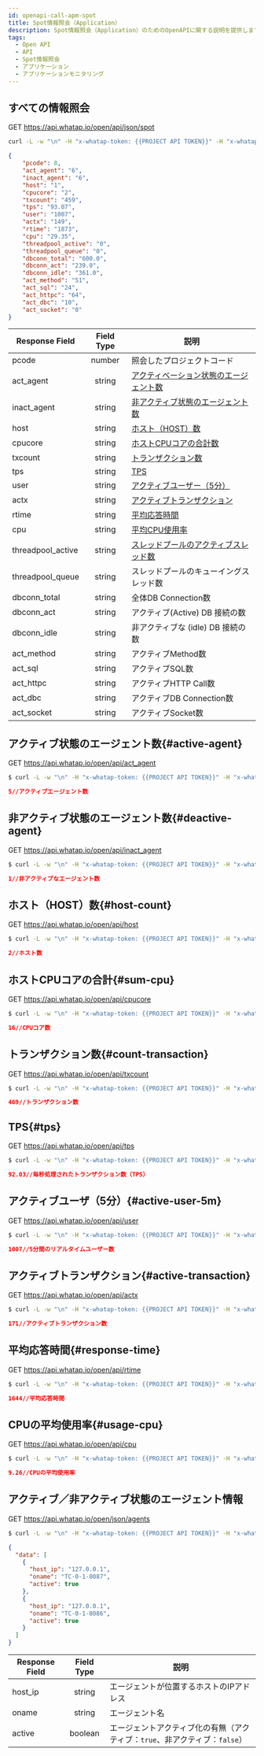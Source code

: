 ```yaml
---
id: openapi-call-apm-spot
title: Spot情報照会（Application）
description: Spot情報照会（Application）のためのOpenAPIに関する説明を提供します。
tags:
  - Open API
  - API
  - Spot情報照会
  - アプリケーション
  - アプリケーションモニタリング
---
```


## すべての情報照会

<span class='apitype'>GET</span> https://api.whatap.io/open/api/json/spot

```bash title='command'
curl -L -w "\n" -H "x-whatap-token: {{PROJECT API TOKEN}}" -H "x-whatap-pcode: {{projectCode}}" "https://api.whatap.io/open/api/json/spot"
```

```json title='response'
{
    "pcode": 8,
    "act_agent": "6",
    "inact_agent": "6",
    "host": "1",
    "cpucore": "2",
    "txcount": "459",
    "tps": "93.07",
    "user": "1007",
    "actx": "149",
    "rtime": "1873",
    "cpu": "29.35",
    "threadpool_active": "0",
    "threadpool_queue": "0",
    "dbconn_total": "600.0",
    "dbconn_act": "239.0",
    "dbconn_idle": "361.0",
    "act_method": "51",
    "act_sql": "24",
    "act_httpc": "64",
    "act_dbc": "10",
    "act_socket": "0"
}
```

| Response Field    |            Field Type           | 説明                                      |
| ----------------- | :-----------------------------: | --------------------------------------- |
| pcode             | <span class='api'>number</span> | 照会したプロジェクトコード                           |
| act_agent         | <span class='api'>string</span> | [アクティベーション状態のエージェント数](#active-agent)    |
| inact_agent       | <span class='api'>string</span> | [非アクティブ状態のエージェント数](#deactive-agent)     |
| host              | <span class='api'>string</span> | [ホスト（HOST）数](#host-count)               |
| cpucore           | <span class='api'>string</span> | [ホストCPUコアの合計数](#sum-cpu)                |
| txcount           | <span class='api'>string</span> | [トランザクション数](#count-transaction)         |
| tps               | <span class='api'>string</span> | [TPS](#tps)                             |
| user              | <span class='api'>string</span> | [アクティブユーザー（5分）](#active-user-5m)        |
| actx              | <span class='api'>string</span> | [アクティブトランザクション](#active-transaction)    |
| rtime             | <span class='api'>string</span> | [平均応答時間](#response-time)                |
| cpu               | <span class='api'>string</span> | [平均CPU使用率](#usage-cpu)                  |
| threadpool_active | <span class='api'>string</span> | [スレッドプールのアクティブスレッド数](#count-threadpool) |
| threadpool_queue  | <span class='api'>string</span> | スレッドプールのキューイングスレッド数                     |
| dbconn_total      | <span class='api'>string</span> | 全体DB Connection数                        |
| dbconn_act        | <span class='api'>string</span> | アクティブ(Active) DB 接続の数                   |
| dbconn_idle       | <span class='api'>string</span> | 非アクティブな (idle) DB 接続の数                  |
| act_method        | <span class='api'>string</span> | アクティブMethod数                            |
| act_sql           | <span class='api'>string</span> | アクティブSQL数                               |
| act_httpc         | <span class='api'>string</span> | アクティブHTTP Call数                         |
| act_dbc           | <span class='api'>string</span> | アクティブDB Connection数                     |
| act_socket        | <span class='api'>string</span> | アクティブSocket数                            |

## アクティブ状態のエージェント数{#active-agent}

<span class='apitype'>GET</span> https://api.whatap.io/open/api/act_agent

```bash title='command'
$ curl -L -w "\n" -H "x-whatap-token: {{PROJECT API TOKEN}}" -H "x-whatap-pcode: {{projectCode}}" "https://api.whatap.io/open/api/act_agent"
```

```json title='response'
5//アクティブエージェント数
```

## 非アクティブ状態のエージェント数{#deactive-agent}

<span class='apitype'>GET</span> https://api.whatap.io/open/api/inact_agent

```bash title='command'
$ curl -L -w "\n" -H "x-whatap-token: {{PROJECT API TOKEN}}" -H "x-whatap-pcode: {{projectCode}}" "https://api.whatap.io/open/api/inact_agent"
```

```json title='response'
1//非アクティブなエージェント数
```

## ホスト（HOST）数{#host-count}

<span class='apitype'>GET</span> https://api.whatap.io/open/api/host

```bash title='command'
$ curl -L -w "\n" -H "x-whatap-token: {{PROJECT API TOKEN}}" -H "x-whatap-pcode: {{projectCode}}" "https://api.whatap.io/open/api/host"
```

```json title='response'
2//ホスト数
```

## ホストCPUコアの合計{#sum-cpu}

<span class='apitype'>GET</span> https://api.whatap.io/open/api/cpucore

```bash title='command'
$ curl -L -w "\n" -H "x-whatap-token: {{PROJECT API TOKEN}}" -H "x-whatap-pcode: {{projectCode}}" "https://api.whatap.io/open/api/cpucore"
```

```json title='response'
16//CPUコア数
```

## トランザクション数{#count-transaction}

<span class='apitype'>GET</span> https://api.whatap.io/open/api/txcount

```bash title='command'
$ curl -L -w "\n" -H "x-whatap-token: {{PROJECT API TOKEN}}" -H "x-whatap-pcode: {{projectCode}}" "https://api.whatap.io/open/api/txcount"
```

```json title='response'
469//トランザクション数
```

## TPS{#tps}

<span class='apitype'>GET</span> https://api.whatap.io/open/api/tps

```bash title='command'
$ curl -L -w "\n" -H "x-whatap-token: {{PROJECT API TOKEN}}" -H "x-whatap-pcode: {{projectCode}}" "https://api.whatap.io/open/api/tps"
```

```json title='response'
92.03//毎秒処理されたトランザクション数（TPS）
```

## アクティブユーザ（5分）{#active-user-5m}

<span class='apitype'>GET</span> https://api.whatap.io/open/api/user

```bash title='command'
$ curl -L -w "\n" -H "x-whatap-token: {{PROJECT API TOKEN}}" -H "x-whatap-pcode: {{projectCode}}" "https://api.whatap.io/open/api/user"
```

```json title='response'
1007//5分間のリアルタイムユーザー数
```

## アクティブトランザクション{#active-transaction}

<span class='apitype'>GET</span> https://api.whatap.io/open/api/actx

```bash title='command'
$ curl -L -w "\n" -H "x-whatap-token: {{PROJECT API TOKEN}}" -H "x-whatap-pcode: {{projectCode}}" "https://api.whatap.io/open/api/actx"
```

```json title='response'
171//アクティブトランザクション数
```

## 平均応答時間{#response-time}

<span class='apitype'>GET</span> https://api.whatap.io/open/api/rtime

```bash title='command'
$ curl -L -w "\n" -H "x-whatap-token: {{PROJECT API TOKEN}}" -H "x-whatap-pcode: {{projectCode}}" "https://api.whatap.io/open/api/rtime"
```

```json title='response'
1644//平均応答時間
```

## CPUの平均使用率{#usage-cpu}

<span class='apitype'>GET</span> https://api.whatap.io/open/api/cpu

```bash title='command'
$ curl -L -w "\n" -H "x-whatap-token: {{PROJECT API TOKEN}}" -H "x-whatap-pcode: {{projectCode}}" "https://api.whatap.io/open/api/cpu"
```

```json title='response'
9.26//CPUの平均使用率
```

## アクティブ／非アクティブ状態のエージェント情報

<span class='apitype'>GET</span> https://api.whatap.io/open/json/agents

```bash title='command'
$ curl -L -w "\n" -H "x-whatap-token: {{PROJECT API TOKEN}}" -H "x-whatap-pcode: {{projectCode}}" "https://api.whatap.io/open/json/agents"
```

```json title='response'
{
  "data": [
    {
      "host_ip": "127.0.0.1",
      "oname": "TC-0-1-8087",
      "active": true
    },
    {
      "host_ip": "127.0.0.1",
      "oname": "TC-0-1-8086",
      "active": true
    }
  ]
}
```

| Response Field |       Field Type                 | 説明                                                       |
| -------------- | :------------------------------: | -------------------------------------------------------- |
| host_ip        |  <span class='api'>string</span> | エージェントが位置するホストのIPアドレス                                    |
| oname          |  <span class='api'>string</span> | エージェント名                                                  |
| active         | <span class='api'>boolean</span> | エージェントアクティブ化の有無（アクティブ：`true`、非アクティブ：`false`）             |
